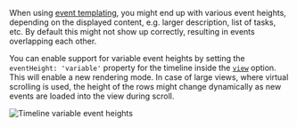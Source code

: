 When using [event templating](./templating#event-templating), you might end up with various event heights, depending on the displayed content, e.g. larger description, list of tasks, etc.
By default this might not show up correctly, resulting in events overlapping each other.

You can enable support for variable event heights by setting the `eventHeight: 'variable'` property for the timeline inside the [`view`](./api#opt-view) option.
This will enable a new rendering mode. In case of large views, where virtual scrolling is used, the height of the rows might change dynamically
as new events are loaded into the view during scroll.

![Timeline variable event heights](/img/timeline-variable-event-height.png)
